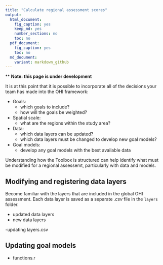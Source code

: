 ```yaml
---
title: "Calculate regional assessment scores"
output: 
  html_document:
    fig_caption: yes
    keep_md: yes
    number_sections: no
    toc: no
  pdf_document: 
    fig_caption: yes
    toc: no
  md_document:
    variant: markdown_github
---
```


\*\* **Note: this page is under development**

It is at this point that it is possible to incorporate all of the decisions your team has made into the OHI framework:

* Goals:
    + which goals to include? 
    + how will the goals be weighted?
* Spatial scale:
    + what are the regions within the study area?
* Data:  
    + which data layers can be updated?
    + which data layers must be changed to develop new goal models?
* Goal models:
    + develop any goal models with the best available data
    
Understanding how the Toolbox is structured can help identify what must be modified for a regional assessemt, particularly with data and models.      

## Modifying and registering data layers
Become familiar with the layers that are included in the global OHI assessment. Each data layer is saved as a separate *.csv* file in the `layers` folder. 
  
- updated data layers
- new data layers

-updating layers.csv

## Updating goal models
- functions.r

